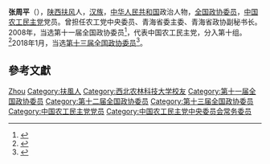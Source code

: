 '''张周平'''（{{bd|1962年|12月|}}），[[陕西|陕西]][[扶风|扶风]]人，[[汉族|汉族]]，[[中华人民共和国|中华人民共和国]]政治人物，[[全国政协委员|全国政协委员]]，[[中国农工民主党|中国农工民主党]]党员。曾担任农工党中央委员、青海省委主委、青海省政协副秘书长。2008年，当选第十一届全国政协委员<ref>{{cite news|title=第十一届全国政协委员名单|url=http://www.indaa.com.cn/zt/2009qglh/zxzs/200903/t20090303_127573.html|accessdate=2013-04-09|newspaper=新华社北京1月25日电 中国人民政治协商会议第十一届全国委员会委员名单(共2237人，2008年1月25日政协第十届全国委员会常务委员会第二十次会议通过)|date=2008年1月25日|deadurl=yes|archiveurl=https://web.archive.org/web/20130928014403/http://www.indaa.com.cn/zt/2009qglh/zxzs/200903/t20090303_127573.html|archivedate=2013年9月28日|df=}}</ref>，代表中国农工民主党，分入第十组。<ref>{{cite news|title=全国政协信息-张周平|url=http://www.cppcc.gov.cn/CMS/wylibary/showJcwyxtInfoWylibary.action?tabJcwyxt.guid=11W0003520&wytype=wjwy|accessdate=2013-04-11|newspaper=全国政协委员会|archive-date=2018-01-27|archive-url=https://web.archive.org/web/20180127011513/http://www.cppcc.gov.cn/CMS/wylibary/showJcwyxtInfoWylibary.action?tabJcwyxt.guid=11W0003520&wytype=wjwy|dead-url=no}}</ref>2018年1月，当选[[中国人民政治协商会议第十三届全国委员会委员名单|第十三届全国政协委员]]<ref>{{Cite web|url=http://sports.163.com/18/0126/06/D92BRKK400051C89.html|title=中国人民政治协商会议第十三届全国委员会委员名单|accessdate=2018-01-26|last=|work=网易|archive-url=https://web.archive.org/web/20180127143232/http://sports.163.com/18/0126/06/D92BRKK400051C89.html|archive-date=2018-01-27|dead-url=yes}}</ref>。

== 參考文獻 ==
{{reflist}}

{{中国政治人物小作品}}
{{中国农工民主党第十五届中央委员会}}
{{中国农工民主党第十六届中央委员会}}

{{Authority control}}
{{DEFAULTSORT:Zhang张}}
[[Category:張姓|Zhou]]
[[Category:扶風人|Category:扶風人]]
[[Category:西北农林科技大学校友|Category:西北农林科技大学校友]]
[[Category:第十一届全国政协委员|Category:第十一届全国政协委员]]
[[Category:第十二届全国政协委员|Category:第十二届全国政协委员]]
[[Category:第十三届全国政协委员|Category:第十三届全国政协委员]]
[[Category:中国农工民主党党员|Category:中国农工民主党党员]]
[[Category:中国农工民主党中央委员会常务委员|Category:中国农工民主党中央委员会常务委员]]